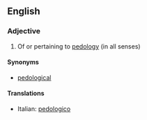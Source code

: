 ==English==

===Adjective===
{{en-adj}}

# Of or pertaining to [[pedology]] (in all senses)

====Synonyms====
*[[pedological]]

====Translations====
{{top}}
*Italian: [[pedologico]]
{{mid}}

{{bottom}}